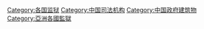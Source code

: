 {{Commonscat|Prisons in China}}
{{Catmore}}

[[Category:各国监狱|Category:各国监狱]]
[[Category:中国司法机构|Category:中国司法机构]]
[[Category:中国政府建筑物|Category:中国政府建筑物]]
[[Category:亞洲各國監獄|Category:亞洲各國監獄]]